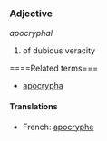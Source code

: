 ===Adjective===
''apocryphal''

# of dubious veracity

====Related terms===
*[[apocrypha]]

====Translations====
*French: [[apocryphe]]